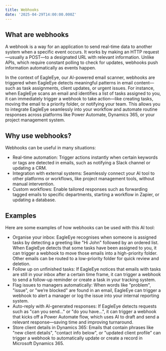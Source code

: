 ```yaml
---
title: Webhooks
date: '2025-04-29T14:00:00.000Z'
---
```


## What are webhooks

A webhook is a way for an application to send real-time data to another system when a specific event occurs. It works by making an HTTP request—usually a POST—to a designated URL with relevant information. Unlike APIs, which require constant polling to check for updates, webhooks push information automatically as events happen.

In the context of EagleEye, our AI-powered email scanner, webhooks are triggered when EagleEye detects meaningful patterns in email content—such as task assignments, client updates, or urgent issues. For instance, when EagleEye scans an email and identifies a list of tasks assigned to you, it can immediately trigger a webhook to take action—like creating tasks, moving the email to a priority folder, or notifying your team. This allows you to integrate EagleEye seamlessly into your workflow and automate routine responses across platforms like Power Automate, Dynamics 365, or your project management system.

## Why use webhooks?

Webhooks can be useful in many situations:

* Real-time automation: Trigger actions instantly when certain keywords or tags are detected in emails, such as notifying a Slack channel or updating a CRM. 
* Integration with external systems: Seamlessly connect your AI tool to other platforms or workflows, like project management tools, without manual intervention. 
* Custom workflows: Enable tailored responses such as forwarding tagged emails to specific departments, starting a workflow in Zapier, or updating a database. 

## Examples

 Here are some examples of how webhooks can be used with this AI tool:

* Organise your inbox: EagleEye recognises when someone is assigned tasks by detecting a greeting like "Hi John" followed by an ordered list. When EagleEye detects that some tasks have been assigned to you, it can trigger a webhook to move those emails into a high-priority folder. Other emails can be routed to a low-priority folder for quick review and deletion. 
* Follow up on unfinished tasks: If EagleEye notices that emails with tasks are still in your inbox after a certain time frame, it can trigger a webhook to send a follow-up reminder or create a task in your tracking system. 
* Flag issues to managers automatically: When words like "problem", "issue", or "we’re blocked" are found in an email, EagleEye can trigger a webhook to alert a manager or log the issue into your internal reporting system. 
* Auto-reply with AI-generated responses: If EagleEye detects requests such as "can you send..." or "do you have...", it can trigger a webhook that kicks off a Power Automate flow, which uses AI to draft and send a relevant response—saving time and improving turnaround. 
* Store client details in Dynamics 365: Emails that contain phrases like "new client details", "contact info below", or "updated client profile" can trigger a webhook to automatically update or create a record in Microsoft Dynamics 365.
